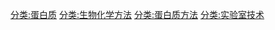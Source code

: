 {{Cat main|蛋白質交互作用}}

[[分类:蛋白质|分类:蛋白质]]
[[分类:生物化学方法|分类:生物化学方法]]
[[分类:蛋白质方法|分类:蛋白质方法]]
[[分类:实验室技术|分类:实验室技术]]